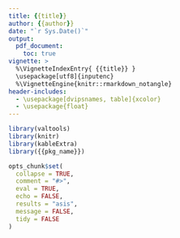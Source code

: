 ```yaml
---
title: {{title}}
author: {{author}}
date: "`r Sys.Date()`"
output:
  pdf_document:
    toc: true
vignette: >
  %\VignetteIndexEntry{ {{title}} }
  \usepackage[utf8]{inputenc}
  %\VignetteEngine{knitr::rmarkdown_notangle}
header-includes:
  - \usepackage[dvipsnames, table]{xcolor}
  - \usepackage{float}
---
```


```r
library(valtools)
library(knitr)
library(kableExtra)
library({{pkg_name}})

opts_chunk$set(
  collapse = TRUE,
  comment = "#>",
  eval = TRUE,
  echo = FALSE,
  results = "asis",
  message = FALSE,
  tidy = FALSE
)

```
